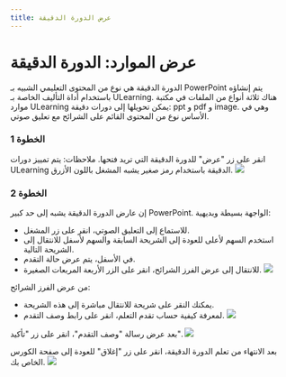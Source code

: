 ---
title: عرض الدورة الدقيقة
---


# عرض الموارد: الدورة الدقيقة

الدورة الدقيقة هي نوع من المحتوى التعليمي الشبيه بـ PowerPoint يتم إنشاؤه باستخدام أداة التأليف الخاصة بـ ULearning. هناك ثلاثة أنواع من الملفات في مكتبة موارد ULearning يمكن تحويلها إلى دورات دقيقة: ppt و pdf و image. وهي في الأساس نوع من المحتوى القائم على الشرائح مع تعليق صوتي.

### الخطوة 1
انقر على زر "عرض" للدورة الدقيقة التي تريد فتحها.
ملاحظات: يتم تمييز دورات ULearning الدقيقة باستخدام رمز صغير يشبه المشغل باللون الأزرق.
![](/img/ulearning/student/resource04.png)

### الخطوة 2
إن عارض الدورة الدقيقة يشبه إلى حد كبير PowerPoint. الواجهة بسيطة وبديهية:
- للاستماع إلى التعليق الصوتي، انقر على زر المشغل.
- استخدم السهم لأعلى للعودة إلى الشريحة السابقة والسهم لأسفل للانتقال إلى الشريحة التالية.
- في الأسفل، يتم عرض حالة التقدم.
- للانتقال إلى عرض الفرز الشرائح، انقر على الزر الأربعة المربعات الصغيرة.
![](/img/ulearning/student/resource05.png)

من عرض الفرز الشرائح:
- يمكنك النقر على شريحة للانتقال مباشرة إلى هذه الشريحة.
- لمعرفة كيفية حساب تقدم التعلم، انقر على رابط وصف التقدم.
![](/img/ulearning/student/resource06.png)

بعد عرض رسالة "وصف التقدم"، انقر على زر "تأكيد".
![](/img/ulearning/student/resource07.png)

بعد الانتهاء من تعلم الدورة الدقيقة، انقر على زر "إغلاق" للعودة إلى صفحة الكورس الخاص بك.
![](/img/ulearning/student/resource08.png)
